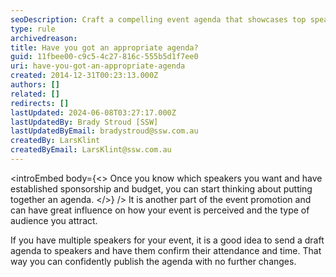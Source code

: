 ```yaml
---
seoDescription: Craft a compelling event agenda that showcases top speakers and boosts attendance.
type: rule
archivedreason:
title: Have you got an appropriate agenda?
guid: 11fbee00-c9c5-4c27-816c-555b5d1f7ee0
uri: have-you-got-an-appropriate-agenda
created: 2014-12-31T00:23:13.000Z
authors: []
related: []
redirects: []
lastUpdated: 2024-06-08T03:27:17.000Z
lastUpdatedBy: Brady Stroud [SSW]
lastUpdatedByEmail: bradystroud@ssw.com.au
createdBy: LarsKlint
createdByEmail: LarsKlint@ssw.com.au
---
```


<introEmbed
  body={<>
Once you know which speakers you want and have established sponsorship and budget, you can start thinking about putting together an agenda.
  </>}
/>
It is another part of the event promotion and can have great influence on how your event is perceived and the type of audience you attract.

If you have multiple speakers for your event, it is a good idea to send a draft agenda to speakers and have them confirm their attendance and time. That way you can confidently publish the agenda with no further changes.
